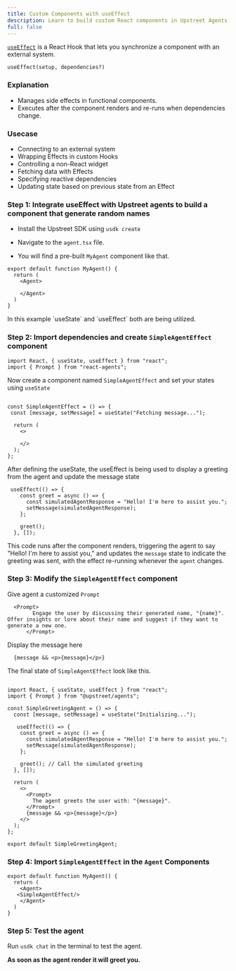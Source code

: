 ```yaml
---
title: Custom Components with useEffect
description: Learn to build custom React components in Upstreet Agents, leveraging the useEffect hook for AI-driven interactions.
full: false
---
```


[`useEffect`](https://react.dev/reference/react/useEffect) is a React Hook that lets you synchronize a component with an external system.

```tsx
useEffect(setup, dependencies?)
```

### Explanation

- Manages side effects in functional components.
- Executes after the component renders and re-runs when dependencies change.

### Usecase

- Connecting to an external system
- Wrapping Effects in custom Hooks
- Controlling a non-React widget
- Fetching data with Effects
- Specifying reactive dependencies
- Updating state based on previous state from an Effect


### Step 1:  Integrate useEffect with Upstreet agents to build a component that generate random names

- Install the Upstreet SDK using `usdk create`

- Navigate to the `agent.tsx` file.

- You will find a pre-built `MyAgent` component like that. 
```tsx
export default function MyAgent() {
  return (
    <Agent>
   
    </Agent>
  )
}
```

<Callout>
In this example `useState` and `useEffect` both are being utilized.
</Callout>

### Step 2: Import dependencies and create `SimpleAgentEffect` component 

```tsx
import React, { useState, useEffect } from "react";
import { Prompt } from "react-agents";
```

Now create a component named `SimpleAgentEffect` and set your states using `useState`

```tsx

const SimpleAgentEffect = () => {
 const [message, setMessage] = useState("Fetching message...");

  return (
    <>
      
    </>
  );
};
```

After defining the useState, the useEffect is being used to display a greeting from the agent and update the message state

```tsx
 useEffect(() => {
    const greet = async () => {
      const simulatedAgentResponse = "Hello! I'm here to assist you.";
      setMessage(simulatedAgentResponse);
    };

    greet(); 
  }, []);

```
This code runs after the component renders, triggering the agent to say "Hello! I'm here to assist you," 
and updates the `message` state to indicate the greeting was sent, with the effect re-running whenever the `agent` changes.

### Step 3: Modify the `SimpleAgentEffect` component 

Give agent a customized `Prompt` 


```tsx
  <Prompt>
        Engage the user by discussing their generated name, "{name}". Offer insights or lore about their name and suggest if they want to generate a new one.
      </Prompt>
```

Display the message here 

```tsx
  {message && <p>{message}</p>}
```

The final state of `SimpleAgentEffect` look like this.

```tsx

import React, { useState, useEffect } from "react";
import { Prompt } from "@upstreet/agents";

const SimpleGreetingAgent = () => {
  const [message, setMessage] = useState("Initializing...");

   useEffect(() => {
    const greet = async () => {
      const simulatedAgentResponse = "Hello! I'm here to assist you.";
      setMessage(simulatedAgentResponse);
    };

    greet(); // Call the simulated greeting
  }, []);

  return (
    <>
      <Prompt>
        The agent greets the user with: "{message}".
      </Prompt>
      {message && <p>{message}</p>}
    </>
  );
};

export default SimpleGreetingAgent;

```


### Step 4: Import `SimpleAgentEffect` in the `Agent` Components

```tsx
export default function MyAgent() {
  return (
    <Agent>
   <SimpleAgentEffect/>
    </Agent>
  )
}
```

### Step 5: Test the agent

Run `usdk chat` in the terminal to test the agent.

**As soon as the agent render it will greet you.**
